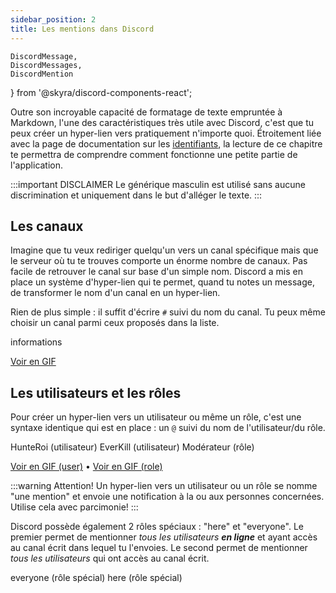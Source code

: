 ```yaml
---
sidebar_position: 2
title: Les mentions dans Discord
---
```


    DiscordMessage,
    DiscordMessages,
    DiscordMention
} from '@skyra/discord-components-react';

Outre son incroyable capacité de formatage de texte empruntée à Markdown, l'une des caractéristiques très utile avec Discord, c'est que tu peux créer un hyper-lien vers pratiquement n'importe quoi.
Étroitement liée avec la page de documentation sur les [identifiants](les-identifiants), la lecture de ce chapitre te permettra de comprendre comment fonctionne une petite partie de l'application.

:::important DISCLAIMER
Le générique masculin est utilisé sans aucune discrimination et uniquement dans le but d'alléger le texte.
:::

## Les canaux

Imagine que tu veux rediriger quelqu'un vers un canal spécifique mais que le serveur où tu te trouves comporte un énorme nombre de canaux.
Pas facile de retrouver le canal sur base d'un simple nom. Discord a mis en place un système d'hyper-lien qui te permet, quand tu notes un message, de transformer le nom d'un canal en un hyper-lien.

Rien de plus simple : il suffit d'écrire `#` suivi du nom du canal. Tu peux même choisir un canal parmi ceux proposés dans la liste.

<DiscordMessages>
    <DiscordMessage
        author='HunteRoi'
        avatar='https://media.discordapp.net/attachments/622823610905657375/955445785871392828/5407f1edadb857875b233270a1567ee3.png'
    >
        <DiscordMention type='channel'>informations</DiscordMention>
    </DiscordMessage>
</DiscordMessages>

[Voir en GIF](/img/discord/channel-mention.gif)

## Les utilisateurs et les rôles

Pour créer un hyper-lien vers un utilisateur ou même un rôle, c'est une syntaxe identique qui est en place : un `@` suivi du nom de l'utilisateur/du rôle.

<DiscordMessages>
    <DiscordMessage
        author='HunteRoi'
        avatar='https://media.discordapp.net/attachments/622823610905657375/955445785871392828/5407f1edadb857875b233270a1567ee3.png'
        highlight
    >
        <DiscordMention type='user'>HunteRoi</DiscordMention> (utilisateur)
    </DiscordMessage>
    <DiscordMessage
        author='HunteRoi'
        avatar='https://media.discordapp.net/attachments/622823610905657375/955445785871392828/5407f1edadb857875b233270a1567ee3.png'
    >
        <DiscordMention type='user'>EverKill</DiscordMention> (utilisateur)
    </DiscordMessage>
    <DiscordMessage
        author='HunteRoi'
        avatar='https://media.discordapp.net/attachments/622823610905657375/955445785871392828/5407f1edadb857875b233270a1567ee3.png'
    >
        <DiscordMention type='role'>Modérateur</DiscordMention> (rôle)
    </DiscordMessage>
</DiscordMessages>

[Voir en GIF (user)](/img/discord/user-mention.gif) • [Voir en GIF (role)](/img/discord/role-mention.gif)

:::warning Attention!
Un hyper-lien vers un utilisateur ou un rôle se nomme "une mention" et envoie une notification à la ou aux personnes concernées. Utilise cela avec parcimonie!
:::

Discord possède également 2 rôles spéciaux : "here" et "everyone". Le premier permet de mentionner _tous les utilisateurs **en ligne**_ et ayant accès au canal écrit dans lequel tu l'envoies. Le second permet de mentionner _tous les utilisateurs_ qui ont accès au canal écrit.

<DiscordMessages>
    <DiscordMessage
        author='HunteRoi'
        avatar='https://media.discordapp.net/attachments/622823610905657375/955445785871392828/5407f1edadb857875b233270a1567ee3.png'
        highlight
    >
        <DiscordMention type='user'>everyone</DiscordMention> (rôle spécial)
    </DiscordMessage>
    <DiscordMessage
        author='HunteRoi'
        avatar='https://media.discordapp.net/attachments/622823610905657375/955445785871392828/5407f1edadb857875b233270a1567ee3.png'
        highlight
    >
        <DiscordMention type='role'>here</DiscordMention> (rôle spécial)
    </DiscordMessage>
</DiscordMessages>
